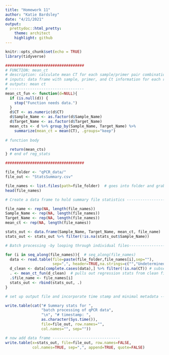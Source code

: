 ```yaml
---
title: "Homework 11"
author: "Katie Bardsley"
date: "4/21/2021"
output:
  prettydoc::html_pretty:
    theme: architect
    highlight: github
---
```


```r
knitr::opts_chunk$set(echo = TRUE)
library(tidyverse)
```

```r
###################################
# FUNCTION: mean_ct
# description: calculate mean CT for each sample/primer pair combination
# inputs: data frame with sample, primer, and Ct information for each replicate
# outputs: mean ct
# ---------------------------------
mean_ct_fun <- function(d=NULL){
  if (is.null(d)) {
    stop("Function needs data.")
  }
  d$CT <- as.numeric(d$CT)
  d$Sample_Name <- as.factor(d$Sample_Name)
  d$Target_Name <- as.factor(d$Target_Name)
  mean_cts <- d %>% group_by(Sample_Name, Target_Name) %>% 
    summarize(mean_ct = mean(CT), .groups="keep")
  
# function body

  return(mean_cts)
} # end of reg_stats

################################### 

```


```r
file_folder <- "qPCR_data/"
file_out <- "StatsSummary.csv"

file_names <- list.files(path=file_folder)  # goes into folder and grabs file names
head(file_names)

# Create a data frame to hold summary file statistics ------------------------------

file_name <- rep(NA, length(file_names))
Sample_Name <- rep(NA, length(file_names))
Target_Name <- rep(NA, length(file_names))
mean_ct <- rep(NA, length(file_names))

stats_out <- data.frame(Sample_Name, Target_Name, mean_ct, file_name)
stats_out <- stats_out %>% filter(!is.na(stats_out$Sample_Name))

# Batch processing -by looping through individual files-----------------------------

for (i in seq_along(file_names)){  # seq_along(file_names)
  data <- read.table(file=paste(file_folder,file_names[i],sep=""),
                     sep=",", header=TRUE,na.strings=c("","Undetermined"))
  d_clean <- data[complete.cases(data),] %>% filter(!is.na(CT)) # subset for clean cases
  . <- mean_ct_fun(d_clean)  # pulls out regression stats from clean file
  .$file_name <- file_names[i]
  stats_out <- rbind(stats_out, .)
}

# set up output file and incorporate time stamp and minimal metadata --------------

write.table(cat("# Summary stats for ",
                "batch processing of qPCR data",
                "\n", "# timestamp: ", 
                as.character(Sys.time()),
                file=file_out, row.names="",
                col.names="", sep=""))

# now add data frame ------------------------------
write.table(x=stats_out, file=file_out, row.names=FALSE,
            col.names=TRUE, sep=",", append=TRUE, quote=FALSE)
```



